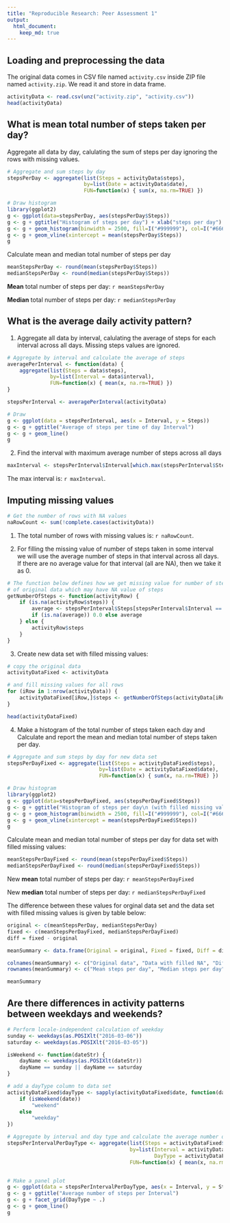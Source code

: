 ```yaml
---
title: "Reproducible Research: Peer Assessment 1"
output: 
  html_document:
    keep_md: true
---
```



## Loading and preprocessing the data

The original data comes in CSV file named `activity.csv` inside ZIP file named `activity.zip`. We read it and store in data frame.

```r
activityData <- read.csv(unz("activity.zip", "activity.csv"))
head(activityData)
```

## What is mean total number of steps taken per day?

Aggregate all data by day, calulating the sum of steps per day ignoring the rows with missing values.

```r
# Aggregate and sum steps by day
stepsPerDay <- aggregate(list(Steps = activityData$steps), 
                         by=list(Date = activityData$date), 
                         FUN=function(x) { sum(x, na.rm=TRUE) })

# Draw histogram
library(ggplot2)
g <- ggplot(data=stepsPerDay, aes(stepsPerDay$Steps)) 
g <- g + ggtitle("Histogram of steps per day") + xlab("steps per day")
g <- g + geom_histogram(binwidth = 2500, fill=I("#999999"), col=I("#666666"))
g <- g + geom_vline(xintercept = mean(stepsPerDay$Steps))
g
```

Calculate mean and median total number of steps per day

```r
meanStepsPerDay <- round(mean(stepsPerDay$Steps))
medianStepsPerDay <- round(median(stepsPerDay$Steps))
```
**Mean** total number of steps per day: `r meanStepsPerDay`

**Median** total number of steps per day: `r medianStepsPerDay`

## What is the average daily activity pattern?

1. Aggregate all data by interval, calulating the average of steps for each interval across all days.
Missing steps values are ignored.

```r
# Aggregate by interval and calculate the average of steps
averagePerInterval <- function(data) {
    aggregate(list(Steps = data$steps), 
              by=list(Interval = data$interval), 
              FUN=function(x) { mean(x, na.rm=TRUE) })
}

stepsPerInterval <- averagePerInterval(activityData)

# Draw 
g <- ggplot(data = stepsPerInterval, aes(x = Interval, y = Steps))
g <- g + ggtitle("Average of steps per time of day Interval")
g <- g + geom_line()
g

```

2. Find the interval with maximum average number of steps across all days

```r
maxInterval <- stepsPerInterval$Interval[which.max(stepsPerInterval$Steps)]
```

The max interval is: `r maxInterval`.


## Imputing missing values

```r
# Get the number of rows with NA values
naRowCount <- sum(!complete.cases(activityData))
```

1. The total number of rows with missing values is: `r naRowCount`.

2. For filling the missing value of number of steps taken in some interval we will use the average number of steps in that interval across all days. If there are no average value for that interval (all are NA), then we take it as 0.

```r
# The function below defines how we get missing value for number of steps in interval, given a row
# of original data which may have NA value of steps
getNumberOfSteps <- function(activityRow) {
    if (is.na(activityRow$steps)) {
        average <- stepsPerInterval$Steps[stepsPerInterval$Interval == activityRow$interval]
        if (is.na(average)) 0.0 else average
    } else {
        activityRow$steps
    }
}
```

3. Create new data set with filled missing values:

```r
# copy the original data
activityDataFixed <- activityData

# and fill missing values for all rows
for (iRow in 1:nrow(activityData)) {
    activityDataFixed[iRow,]$steps <- getNumberOfSteps(activityData[iRow,])
}

head(activityDataFixed)
```

4. Make a histogram of the total number of steps taken each day and Calculate and report the mean and median total number of steps taken per day.

```r
# Aggregate and sum steps by day for new data set
stepsPerDayFixed <- aggregate(list(Steps = activityDataFixed$steps), 
                              by=list(Date = activityDataFixed$date), 
                              FUN=function(x) { sum(x, na.rm=TRUE) })

# Draw histogram
library(ggplot2)
g <- ggplot(data=stepsPerDayFixed, aes(stepsPerDayFixed$Steps)) 
g <- g + ggtitle("Histogram of steps per day\n (with filled missing values)") + xlab("steps per day")
g <- g + geom_histogram(binwidth = 2500, fill=I("#999999"), col=I("#666666"))
g <- g + geom_vline(xintercept = mean(stepsPerDayFixed$Steps))
g
```

Calculate mean and median total number of steps per day for data set with filled missing values:

```r
meanStepsPerDayFixed <- round(mean(stepsPerDayFixed$Steps))
medianStepsPerDayFixed <- round(median(stepsPerDayFixed$Steps))
```
New **mean** total number of steps per day: `r meanStepsPerDayFixed`

New **median** total number of steps per day: `r medianStepsPerDayFixed`

The difference between these values for orginal data set and the data set with filled missing values is given by table below:

```r
original <- c(meanStepsPerDay, medianStepsPerDay)
fixed <- c(meanStepsPerDayFixed, medianStepsPerDayFixed)
diff = fixed - original

meanSummary <- data.frame(Original = original, Fixed = fixed, Diff = diff)

colnames(meanSummary) <- c("Original data", "Data with filled NA", "Difference")
rownames(meanSummary) <- c("Mean steps per day", "Median steps per day")

meanSummary
```

## Are there differences in activity patterns between weekdays and weekends?

```r
# Perform locale-independent calculation of weekday
sunday <- weekdays(as.POSIXlt("2016-03-06"))
saturday <- weekdays(as.POSIXlt("2016-03-05"))

isWeekend <- function(dateStr) {
    dayName <- weekdays(as.POSIXlt(dateStr))
    dayName == sunday || dayName == saturday
}

# add a dayType column to data set
activityDataFixed$dayType <- sapply(activityDataFixed$date, function(date) {
    if (isWeekend(date))
        "weekend"
    else
        "weekday"
})

# Aggregate by interval and day type and calculate the average number of steps
stepsPerIntervalPerDayType <- aggregate(list(Steps = activityDataFixed$steps), 
                                        by=list(Interval = activityDataFixed$interval, 
                                                DayType = activityDataFixed$dayType), 
                                        FUN=function(x) { mean(x, na.rm=TRUE) })


# Make a panel plot
g <- ggplot(data = stepsPerIntervalPerDayType, aes(x = Interval, y = Steps))
g <- g + ggtitle("Average number of steps per Interval")
g <- g + facet_grid(DayType ~ .)
g <- g + geom_line()
g

```

